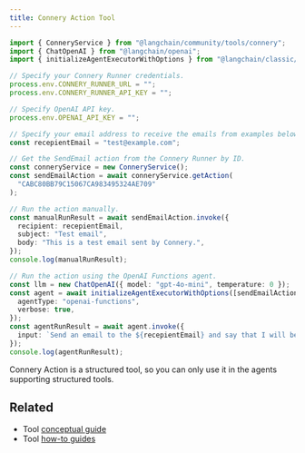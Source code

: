 ```yaml
---
title: Connery Action Tool
---
```


```typescript
import { ConneryService } from "@langchain/community/tools/connery";
import { ChatOpenAI } from "@langchain/openai";
import { initializeAgentExecutorWithOptions } from "@langchain/classic/agents";

// Specify your Connery Runner credentials.
process.env.CONNERY_RUNNER_URL = "";
process.env.CONNERY_RUNNER_API_KEY = "";

// Specify OpenAI API key.
process.env.OPENAI_API_KEY = "";

// Specify your email address to receive the emails from examples below.
const recepientEmail = "test@example.com";

// Get the SendEmail action from the Connery Runner by ID.
const conneryService = new ConneryService();
const sendEmailAction = await conneryService.getAction(
  "CABC80BB79C15067CA983495324AE709"
);

// Run the action manually.
const manualRunResult = await sendEmailAction.invoke({
  recipient: recepientEmail,
  subject: "Test email",
  body: "This is a test email sent by Connery.",
});
console.log(manualRunResult);

// Run the action using the OpenAI Functions agent.
const llm = new ChatOpenAI({ model: "gpt-4o-mini", temperature: 0 });
const agent = await initializeAgentExecutorWithOptions([sendEmailAction], llm, {
  agentType: "openai-functions",
  verbose: true,
});
const agentRunResult = await agent.invoke({
  input: `Send an email to the ${recepientEmail} and say that I will be late for the meeting.`,
});
console.log(agentRunResult);
```

<Info>
Connery Action is a structured tool, so you can only use it in the agents supporting structured tools.
</Info>

## Related

- Tool [conceptual guide](/oss/langchain/tools)
- Tool [how-to guides](/oss/langchain/tools)
